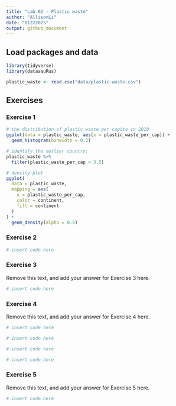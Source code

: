 ```yaml
---
title: "Lab 02 - Plastic waste"
author: "AllisonLi"
date: "01222025"
output: github_document
---
```


## Load packages and data

```r
library(tidyverse)
library(datasauRus) 
```

```r
plastic_waste <- read.csv("data/plastic-waste.csv")
```

## Exercises

### Exercise 1

```r
# the distribution of plastic waste per capita in 2010
ggplot(data = plastic_waste, aes(x = plastic_waste_per_cap)) +
  geom_histogram(binwidth = 0.2)

# identify the outlier country: 
plastic_waste %>%
  filter(plastic_waste_per_cap > 3.5)
```

```r
# density plot
ggplot(
  data = plastic_waste,
  mapping = aes(
    x = plastic_waste_per_cap,
    color = continent,
    fill = continent
  )
) +
  geom_density(alpha = 0.5)
```


### Exercise 2

```r
# insert code here
```

### Exercise 3

Remove this text, and add your answer for Exercise 3 here.

```r
# insert code here
```

### Exercise 4

Remove this text, and add your answer for Exercise 4 here.

```r
# insert code here
```

```r
# insert code here
```

```r
# insert code here
```

```r
# insert code here
```

### Exercise 5

Remove this text, and add your answer for Exercise 5 here.

```r
# insert code here
```


